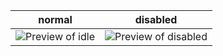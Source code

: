 | normal                                                          | disabled                                                             |
|-----------------------------------------------------------------|----------------------------------------------------------------------|
| ![Preview of idle](design-images/quantity/quantity-preview.png) | ![Preview of disabled](design-images/quantity/quantity-disabled.png) |
